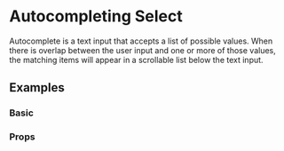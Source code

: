 <!--- autocomplete.stories.mdx -->

<Meta title="Components/Form/Autocomplete" component={Autocomplete} />

# Autocompleting Select

Autocomplete is a text input that accepts a list of possible values.
When there is overlap between the user input and one or more of those values,
the matching items will appear in a scrollable list below the text input.

## Examples

### Basic

<Canvas>
  <Story name='Basic'>
    <Basic />
  </Story>
</Canvas>

### Props

<ArgsTable of={Autocomplete} />
